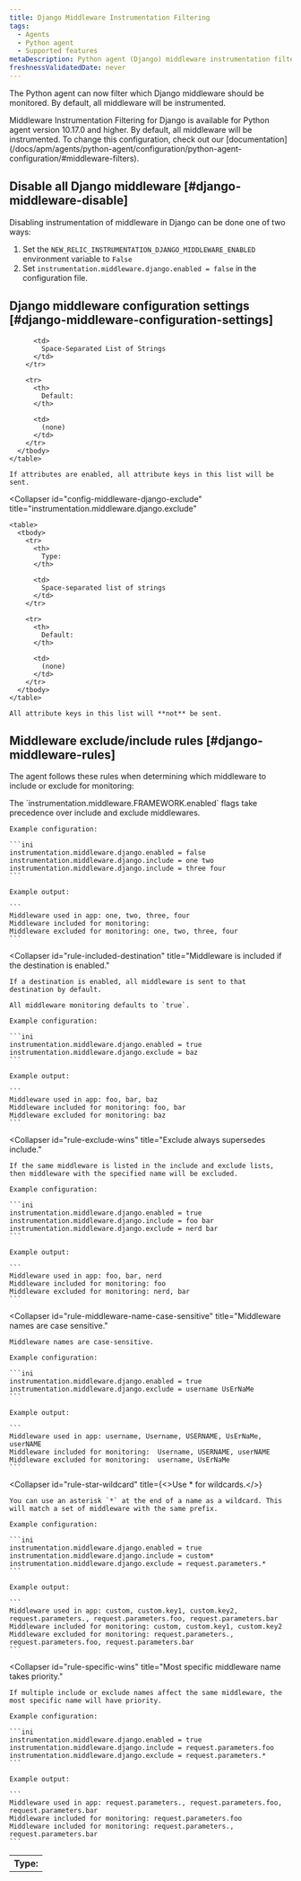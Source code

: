 ```yaml
---
title: Django Middleware Instrumentation Filtering
tags:
  - Agents
  - Python agent
  - Supported features
metaDescription: Python agent (Django) middleware instrumentation filtering
freshnessValidatedDate: never
---
```


The Python agent can now filter which Django middleware should be monitored.  By default, all middleware will be instrumented.

<Callout variant="important">
  Middleware Instrumentation Filtering for Django is available for Python agent version 10.17.0 and higher.  By default, all middleware will be instrumented.  To change this configuration, check out our [documentation](/docs/apm/agents/python-agent/configuration/python-agent-configuration/#middleware-filters).
</Callout>

## Disable all Django middleware [#django-middleware-disable]

Disabling instrumentation of middleware in Django can be done one of two ways:

1. Set the `NEW_RELIC_INSTRUMENTATION_DJANGO_MIDDLEWARE_ENABLED` environment variable to `False`
2. Set `instrumentation.middleware.django.enabled = false` in the configuration file.

## Django middleware configuration settings [#django-middleware-configuration-settings]

<CollapserGroup>
  <Collapser
    id="config-middleware-django-include"
    title="instrumentation.middleware.django.include"
  >
    <table>
      <tbody>
        <tr>
          <th>
            Type:
          </th>

          <td>
            Space-Separated List of Strings
          </td>
        </tr>

        <tr>
          <th>
            Default:
          </th>

          <td>
            (none)
          </td>
        </tr>
      </tbody>
    </table>

    If attributes are enabled, all attribute keys in this list will be sent.
  </Collapser>

  <Collapser
    id="config-middleware-django-exclude"
    title="instrumentation.middleware.django.exclude"
  >
    <table>
      <tbody>
        <tr>
          <th>
            Type:
          </th>

          <td>
            Space-separated list of strings
          </td>
        </tr>

        <tr>
          <th>
            Default:
          </th>

          <td>
            (none)
          </td>
        </tr>
      </tbody>
    </table>

    All attribute keys in this list will **not** be sent.
  </Collapser>
</CollapserGroup>

## Middleware exclude/include rules [#django-middleware-rules]

The agent follows these rules when determining which middleware to include or exclude for monitoring:

<CollapserGroup>
  <Collapser
    id="rule-destination-precedence"
    title="Enabled takes precedence over include and exclude."
  >
    The `instrumentation.middleware.FRAMEWORK.enabled` flags take precedence over include and exclude middlewares.

    Example configuration:

    ```ini
    instrumentation.middleware.django.enabled = false
    instrumentation.middleware.django.include = one two
    instrumentation.middleware.django.include = three four
    ```

    Example output:

    ```
    Middleware used in app: one, two, three, four
    Middleware included for monitoring:
    Middleware excluded for monitoring: one, two, three, four
    ```
  </Collapser>

  <Collapser
    id="rule-included-destination"
    title="Middleware is included if the destination is enabled."
  >
    If a destination is enabled, all middleware is sent to that destination by default.

    All middleware monitoring defaults to `true`.

    Example configuration:

    ```ini
    instrumentation.middleware.django.enabled = true
    instrumentation.middleware.django.exclude = baz
    ```

    Example output:

    ```
    Middleware used in app: foo, bar, baz
    Middleware included for monitoring: foo, bar
    Middleware excluded for monitoring: baz
    ```
  </Collapser>

  <Collapser
    id="rule-exclude-wins"
    title="Exclude always supersedes include."
  >
    If the same middleware is listed in the include and exclude lists, then middleware with the specified name will be excluded.

    Example configuration:

    ```ini
    instrumentation.middleware.django.enabled = true
    instrumentation.middleware.django.include = foo bar
    instrumentation.middleware.django.exclude = nerd bar
    ```

    Example output:

    ```
    Middleware used in app: foo, bar, nerd
    Middleware included for monitoring: foo
    Middleware excluded for monitoring: nerd, bar
    ```
  </Collapser>

  <Collapser
    id="rule-middleware-name-case-sensitive"
    title="Middleware names are case sensitive."
  >
    Middleware names are case-sensitive.

    Example configuration:

    ```ini
    instrumentation.middleware.django.enabled = true
    instrumentation.middleware.django.exclude = username UsErNaMe
    ```

    Example output:

    ```
    Middleware used in app: username, Username, USERNAME, UsErNaMe, userNAME
    Middleware included for monitoring:  Username, USERNAME, userNAME
    Middleware excluded for monitoring:  username, UsErNaMe
    ```
  </Collapser>

  <Collapser
    id="rule-star-wildcard"
    title={<>Use <InlineCode>\*</InlineCode> for wildcards.</>}
  >
    You can use an asterisk `*` at the end of a name as a wildcard. This will match a set of middleware with the same prefix.

    Example configuration:

    ```ini
    instrumentation.middleware.django.enabled = true
    instrumentation.middleware.django.include = custom*
    instrumentation.middleware.django.exclude = request.parameters.*
    ```

    Example output:

    ```
    Middleware used in app: custom, custom.key1, custom.key2, request.parameters., request.parameters.foo, request.parameters.bar
    Middleware included for monitoring: custom, custom.key1, custom.key2
    Middleware excluded for monitoring: request.parameters., request.parameters.foo, request.parameters.bar
    ```
  </Collapser>

  <Collapser
    id="rule-specific-wins"
    title="Most specific middleware name takes priority."
  >
    If multiple include or exclude names affect the same middleware, the most specific name will have priority.

    Example configuration:

    ```ini
    instrumentation.middleware.django.enabled = true
    instrumentation.middleware.django.include = request.parameters.foo
    instrumentation.middleware.django.exclude = request.parameters.*
    ```

    Example output:

    ```
    Middleware used in app: request.parameters., request.parameters.foo, request.parameters.bar
    Middleware included for monitoring: request.parameters.foo
    Middleware included for monitoring: request.parameters., request.parameters.bar
    ```
  </Collapser>
</CollapserGroup>

